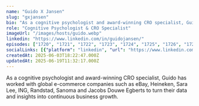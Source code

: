 ```yaml
---
name: "Guido X Jansen"
slug: "gxjansen"
bio: "As a cognitive psychologist and award-winning CRO specialist, Guido has worked with global e-commerce companies such as eBay, Heineken, Sara Lee, ING, Randstad, Sanoma and Jacobs Douwe Egberts to turn their data and insights into continuous business growth."
role: "Cognitive Psychologist & CRO Specialist"
imageUrl: "/images/hosts/guido.webp"
linkedin: "https://www.linkedin.com/in/guidojansen/"
episodes: ["1720", "1721", "1722", "1723", "1724", "1725", "1726", "1727", "1728", "1729", "1710", "1711", "1712", "1713", "1714", "1715", "1716", "1717", "1718", "1719", "1700", "1701", "1702", "1703", "1704"]
socialLinks: [{"platform": "linkedin", "url": "https://www.linkedin.com/in/guidojansen/"}]
createdAt: 2025-06-03T18:22:47.000Z
updatedAt: 2025-06-19T11:32:17.000Z
---
```


As a cognitive psychologist and award-winning CRO specialist, Guido has worked with global e-commerce companies such as eBay, Heineken, Sara Lee, ING, Randstad, Sanoma and Jacobs Douwe Egberts to turn their data and insights into continuous business growth.